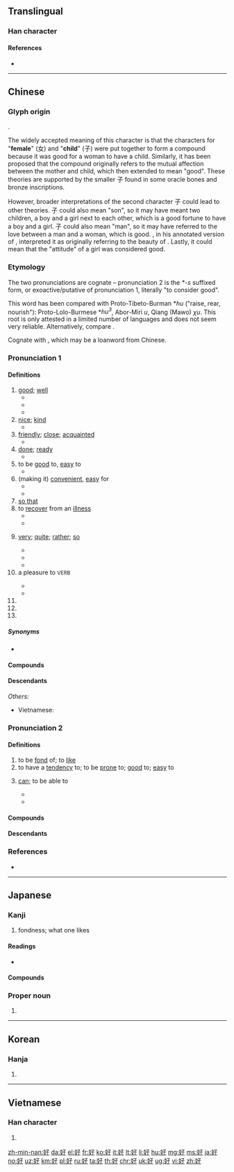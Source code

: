 {{also|女子}}
==Translingual==
{{stroke order|type=animate}}

===Han character===
{{Han char|rn=38|rad=女|as=03|sn=6|four=47447|canj=VND|ids=⿰女子}}

====References====
* {{Han ref|kx=0255.110|dkj=06053|dj=0518.120|hdz=21028.010|uh=597D|ud=22909|bh=A66E|bd=42606}}

----

==Chinese==
{{zh-forms}}

===Glyph origin===
{{Han etyl}}
{{Han compound|女|子|t1=woman|t2=child|ls=ic}}.

The widely accepted meaning of this character is that the characters for "'''female'''" (女) and "'''child'''" (子) were put together to form a compound because it was good for a woman to have a child. Similarly, it has been proposed that the compound originally refers to the mutual affection between the mother and child, which then extended to mean "good". These theories are supported by the smaller 子 found in some oracle bones and bronze inscriptions. 

However, broader interpretations of the second character 子 could lead to other theories. 子 could also mean "son", so it may have meant two children, a boy and a girl next to each other, which is a good fortune to have a boy and a girl. 子 could also mean "man", so it may have referred to the love between a man and a woman, which is good. {{w|Duan Yucai}}, in his annotated version of ''{{w|Shuowen}}'', interpreted it as originally referring to the beauty of {{zh-l|女子|woman}}. Lastly, it could mean that the "attitude" of a girl was considered good.

===Etymology===
The two pronunciations are cognate – pronunciation 2 is the ''*-s'' suffixed form, or exoactive/putative of pronunciation 1, literally "to consider good".

This word has been compared with Proto-Tibeto-Burman *''hu'' ("raise, rear, nourish"): Proto-Lolo-Burmese *''hu<sup>3</sup>'', Abor-Miri ''u'', Qiang (Mawo) ''χu''. This root is only attested in a limited number of languages and does not seem very reliable. Alternatively, compare {{cog|bo|མཁོ||necessary, important}}.

Cognate with {{cog|bca|hux||good}}, which may be a loanword from Chinese.

===Pronunciation 1===
{{zh-pron
|m=hǎo
|ma=y
|c=hou2
|ca=y
|h=pfs=hó
|md=hō̤
|mn=hó
|mn-t=ho2/hao2
|mn-t_note=ho2 - vernacular; hao2 - literary
|w=2hau
|mc=1
|oc=1,1
|cat=a,adv,v
}}

====Definitions====
{{zh-hanzi}}

# [[good]]; [[well]]
#* {{zh-ant|壞}}
#* {{zh-x|你 好 嗎？|How are you?}}
#* {{zh-x|真 是 個 好 主意！|That's a '''good''' idea!}}
# [[nice]]; [[kind]]
#* {{zh-x|他們 對 我 很 好。|They are very '''kind''' to me.}}
# [[friendly]]; [[close]]; [[acquainted]]
#* {{zh-x|好 朋友|'''good''' friend}}
# [[done]]; [[ready]]
#* {{zh-x|我 就 要 好 了。|I'll be '''ready''' very soon.}}
# to be [[good]] to, [[easy]] to
#* {{zh-x|這 水龍頭 好 擰。|This tap turns '''easily'''.}}
# (making it) [[convenient]], [[easy]] for
#* {{zh-x|把 東西 收拾 乾淨，我 好 打掃 房間。|{{t-needed|zh}}}}
#* {{zh-x|他們 用 鏡子 反射 陽光，好 讓 救援 飛機 發現。|{{t-needed|zh}}}}
# [[so that]]
# to [[recover]] from an [[illness]]
#* {{zh-x|佢 病 咗 幾 個 月 都 仲 未 好。|He's been sick for several months and still hasn't '''recovered'''.|C}}
#* {{zh-x|好返|to get better; to recover; to heal|C}}
# {{lb|zh|somewhat|dialectal}} [[very]]; [[quite]]; [[rather]]; [[so]]
#* {{zh-x|我 好 興奮 啊！|I'm '''so''' excited!}}
#* {{zh-x|好 幾 天|quite a few days}}
#* {{zh-x|我 個 中文 老師 '''好''' 好 人 㗎！|My Chinese teacher is a '''very''' nice person!|tr=ngo5 go3 zung1 man4 lou5 si1 '''hou2''' hou2 jan4 gaa2!|C-GZ}}
# a pleasure to <small>VERB</small>
#: {{zh-x|好吃|delicious}}
#* {{zh-x|好用|a joy to use}}
#* {{zh-x|好聽|pleasant-sounding}}
# {{n-g|Particle used after verbs to denote the completion or near-completion of an action.}}
# {{n-g|Particle denoting agreement, support or wish to terminate a conversation.}}
# {{n-g|Particle denoting dissatisfaction in ironical sentences.}}

=====Synonyms=====
* {{sense|very}}
{{zh-dial|很}}

====Compounds====
{{zh-der|好比|好不|好不容易|好吃|好醜|好處|好處費|好歹|好的|好端端|好多|好法|好感|好過|好漢|好好|好好先生|好喝|好話|好壞|好貨|好幾|好傢伙|好景不長|好久|好看|好賴|好了傷疤忘了痛|好力寶|好臉|好馬不吃回頭草|好孬|好評|好氣|好球|好兒|好惹|好人|好人好事|好人家|好日子|好容易|好上加好|好生|好聲好氣|好使|好事|好事不出門，惡事傳千里|好事不宜遲|好事多磨|好手|好受|好說|好說歹說|好說話|好死|好似|好天|好聽|好玩|好聞|好戲|好像|好小子|好笑|好些|好心|好心不得好報|好性|好樣|好意|好意思|好用|好友|好運|好在|好找|好轉|好自為之|好走|好食}}

====Descendants====
{{CJKV||こう|호|hảo}}
''Others:''
* Vietnamese: {{l|vi|hẩu||kind, good, delicious}}

===Pronunciation 2===
{{zh-pron
|m=hào,a=y
|c=hou3
|h=pfs=hau
|md=hó̤
|mn=hòⁿ
|mn-t=haon3
|w=2hau
|mc=2
|oc=2,2
|cat=v
}}

====Definitions====
{{zh-hanzi}}

# to be [[fond]] of; to [[like]]
# to have a [[tendency]] to; to be [[prone]] to; [[good]] to; [[easy]] to
# {{lb|zh|dialectal Mandarin|Wu}} [[can]]; to be able to
#* {{zh-also|會|可以}}
#* {{zh-x|儂 好 流利 個 講 上海話 𠲎？|'''Can''' you speak Shanghainese fluently?|SH}}

====Compounds====
{{zh-der|好吃|好大喜功|好動|好高騖遠|好客|好奇|好強|好色|好尚|好勝|好事|好為人師|好惡|好行小惠|好學|好逸惡勞|好戰|好整以暇}}

====Descendants====
{{CJKV||こう|호|hiếu}}

===References===
* {{R:yue:Hanzi}}

----

==Japanese==

===Kanji===
{{ja-kanji|grade=4|rs=女03}}

# fondness; what one likes

====Readings====
* {{ja-readings|goon=[[こう]] (kō)|kanon=[[こう]] (kō)|kun=[[このみ]] (konomi), [[このむ]] (konomu), [[すく]] (suku), [[すめよい]] (sumeyoi), [[すめよし]] (sumeyoshi), [[よい]] (yoi), [[よし]] (yoshi), [[よしみ]] (yoshimi), [[よろし]] (yoroshi), [[よろしい]] (yoroshii)}}

====Compounds====
{{der5
| {{ja-r|好き|すき}}
| {{ja-r|好物|こうぶつ}}
| {{ja-r|良好|りょうこう}}
| {{ja-r|愛好|あいこう}}
| {{ja-r|良好|りょうこう}}
| {{ja-r|友好|ゆうこう}}
| {{ja-r|嗜好品|しこうひん}}
| {{ja-r|好感|こうかん}}
| {{ja-r|好転|こうてん}}
| {{ja-r|好事|こうず}}
}}

===Proper noun===
{{ja-pos|proper|よしみ}}

# {{given name|male|lang=ja|sort=よしみ}}

----

==Korean==

===Hanja===
{{ko-hanja|hangeul=호|rv=ho|mr=ho}}

# {{defn|lang=ko|sort=女03}}

----

==Vietnamese==

===Han character===
{{vi-hantu|[[hảo]], [[háo]], [[háu]], [[hão]], [[hếu]], [[hiếu]], [[hấu]], [[hẩu]]|rs=女03}}

# {{defn|lang=vi|sort=女03}}

[[zh-min-nan:好]]
[[da:好]]
[[el:好]]
[[fr:好]]
[[ko:好]]
[[it:好]]
[[lt:好]]
[[li:好]]
[[hu:好]]
[[mg:好]]
[[ms:好]]
[[ja:好]]
[[no:好]]
[[uz:好]]
[[km:好]]
[[pl:好]]
[[ru:好]]
[[ta:好]]
[[th:好]]
[[chr:好]]
[[uk:好]]
[[ug:好]]
[[vi:好]]
[[zh:好]]